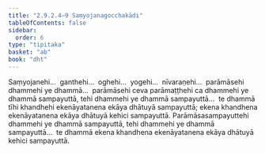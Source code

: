 ```yaml
---
title: "2.9.2.4–9 Saṃyojanagocchakādi"
tableOfContents: false
sidebar:
  order: 6
type: "tipitaka"
basket: "ab"
book: "dht"
---
```



<DynamicBreadcrumb />

<Division number="346" book="dht" bookNo="31" page="63">

<Paragraph number="432" book="dht">
Saṃyojanehi…  ganthehi…  oghehi…  yogehi…  nīvaraṇehi…  parāmāsehi dhammehi ye dhammā…  parāmāsehi ceva parāmaṭṭhehi ca dhammehi ye dhammā sampayuttā, tehi dhammehi ye dhammā sampayuttā…  te dhammā tīhi khandhehi ekenāyatanena ekāya dhātuyā sampayuttā; ekena khandhena ekenāyatanena ekāya dhātuyā kehici sampayuttā.
</Paragraph>

</Division>
<Division number="347" book="dht" bookNo="31" page="63">

<Paragraph number="433" book="dht">
Parāmāsasampayuttehi dhammehi ye dhammā sampayuttā, tehi dhammehi ye dhammā sampayuttā…  te dhammā ekena khandhena ekenāyatanena ekāya dhātuyā kehici sampayuttā.
</Paragraph>
</Division>